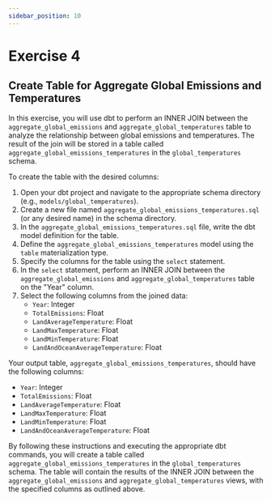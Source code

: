 ```yaml
---
sidebar_position: 10
---
```


# Exercise 4

## Create Table for Aggregate Global Emissions and Temperatures

In this exercise, you will use dbt to perform an INNER JOIN between the `aggregate_global_emissions` and `aggregate_global_temperatures` table to analyze the relationship between global emissions and temperatures. The result of the join will be stored in a table called `aggregate_global_emissions_temperatures` in the `global_temperatures` schema.

To create the table with the desired columns:

1. Open your dbt project and navigate to the appropriate schema directory (e.g., `models/global_temperatures`).
2. Create a new file named `aggregate_global_emissions_temperatures.sql` (or any desired name) in the schema directory.
3. In the `aggregate_global_emissions_temperatures.sql` file, write the dbt model definition for the table.
4. Define the `aggregate_global_emissions_temperatures` model using the `table` materialization type.
5. Specify the columns for the table using the `select` statement.
6. In the `select` statement, perform an INNER JOIN between the `aggregate_global_emissions` and `aggregate_global_temperatures` table on the "Year" column.
7. Select the following columns from the joined data:
   - `Year`: Integer
   - `TotalEmissions`: Float
   - `LandAverageTemperature`: Float
   - `LandMaxTemperature`: Float
   - `LandMinTemperature`: Float
   - `LandAndOceanAverageTemperature`: Float

Your output table, `aggregate_global_emissions_temperatures`, should have the following columns:

- `Year`: Integer
- `TotalEmissions`: Float
- `LandAverageTemperature`: Float
- `LandMaxTemperature`: Float
- `LandMinTemperature`: Float
- `LandAndOceanAverageTemperature`: Float

By following these instructions and executing the appropriate dbt commands, 
you will create a table called `aggregate_global_emissions_temperatures` in the `global_temperatures` schema.
The table will contain the results of the INNER JOIN between the `aggregate_global_emissions` and `aggregate_global_temperatures` views, with the specified columns as outlined above.